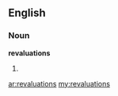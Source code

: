 ==English==

===Noun===
'''revaluations'''

# {{plural of|[[revaluation]]}}

[[ar:revaluations]]
[[my:revaluations]]